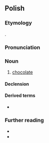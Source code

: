 ==Polish==
{{wp|lang=pl}}

===Etymology===
{{bor+|pl|it|cioccolata}}.

===Pronunciation===
{{pl-p|a=Pl-czekolada.ogg}}

===Noun===
{{pl-noun|f}}

# [[chocolate]]

====Declension====
{{pl-decl-noun-f|czekola|d}}

====Derived terms====
* {{q|adjective}} {{l|pl|czekoladowy}}

===Further reading===
* {{R:pl:WSJP}}
* {{R:PWN}}

{{C|pl|Sweets}}